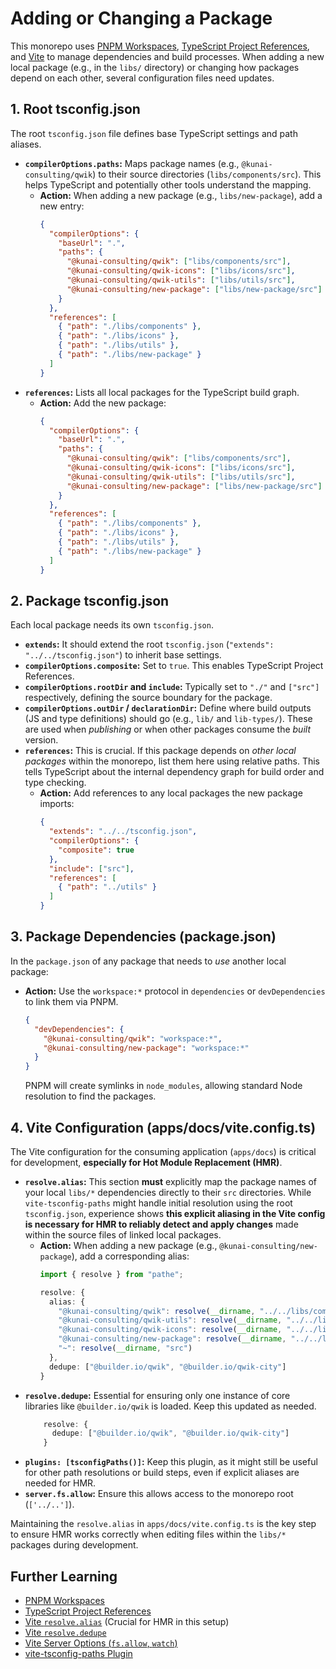 # Adding or Changing a Package

This monorepo uses [PNPM Workspaces](https://pnpm.io/workspaces), [TypeScript Project References](https://www.typescriptlang.org/docs/handbook/project-references.html), and [Vite](https://vitejs.dev/) to manage dependencies and build processes. When adding a new local package (e.g., in the `libs/` directory) or changing how packages depend on each other, several configuration files need updates.

## 1. Root tsconfig.json

The root `tsconfig.json` file defines base TypeScript settings and path aliases.

*   **`compilerOptions.paths`:** Maps package names (e.g., `@kunai-consulting/qwik`) to their source directories (`libs/components/src`). This helps TypeScript and potentially other tools understand the mapping.
    *   **Action:** When adding a new package (e.g., `libs/new-package`), add a new entry:
        ```json:tsconfig.json
        {
          "compilerOptions": {
            "baseUrl": ".",
            "paths": {
              "@kunai-consulting/qwik": ["libs/components/src"],
              "@kunai-consulting/qwik-icons": ["libs/icons/src"],
              "@kunai-consulting/qwik-utils": ["libs/utils/src"],
              "@kunai-consulting/new-package": ["libs/new-package/src"]
            }
          },
          "references": [
            { "path": "./libs/components" },
            { "path": "./libs/icons" },
            { "path": "./libs/utils" },
            { "path": "./libs/new-package" }
          ]
        }
        ```
*   **`references`:** Lists all local packages for the TypeScript build graph.
    *   **Action:** Add the new package:
        ```json:tsconfig.json
        {
          "compilerOptions": {
            "baseUrl": ".",
            "paths": {
              "@kunai-consulting/qwik": ["libs/components/src"],
              "@kunai-consulting/qwik-icons": ["libs/icons/src"],
              "@kunai-consulting/qwik-utils": ["libs/utils/src"],
              "@kunai-consulting/new-package": ["libs/new-package/src"]
            }
          },
          "references": [
            { "path": "./libs/components" },
            { "path": "./libs/icons" },
            { "path": "./libs/utils" },
            { "path": "./libs/new-package" }
          ]
        }
        ```

## 2. Package tsconfig.json

Each local package needs its own `tsconfig.json`.

*   **`extends`:** It should extend the root `tsconfig.json` (`"extends": "../../tsconfig.json"`) to inherit base settings.
*   **`compilerOptions.composite`:** Set to `true`. This enables TypeScript Project References.
*   **`compilerOptions.rootDir` and `include`:** Typically set to `"./"` and `["src"]` respectively, defining the source boundary for the package.
*   **`compilerOptions.outDir` / `declarationDir`:** Define where build outputs (JS and type definitions) should go (e.g., `lib/` and `lib-types/`). These are used when *publishing* or when other packages consume the *built* version.
*   **`references`:** This is crucial. If this package depends on *other local packages* within the monorepo, list them here using relative paths. This tells TypeScript about the internal dependency graph for build order and type checking.
    *   **Action:** Add references to any local packages the new package imports:
        ```json:libs/new-package/tsconfig.json
        {
          "extends": "../../tsconfig.json",
          "compilerOptions": {
            "composite": true
          },
          "include": ["src"],
          "references": [
            { "path": "../utils" }
          ]
        }
        ```

## 3. Package Dependencies (package.json)

In the `package.json` of any package that needs to *use* another local package:

*   **Action:** Use the `workspace:*` protocol in `dependencies` or `devDependencies` to link them via PNPM.
    ```json:apps/docs/package.json
    {
      "devDependencies": {
        "@kunai-consulting/qwik": "workspace:*",
        "@kunai-consulting/new-package": "workspace:*"
      }
    }
    ```
    PNPM will create symlinks in `node_modules`, allowing standard Node resolution to find the packages.

## 4. Vite Configuration (apps/docs/vite.config.ts)

The Vite configuration for the consuming application (`apps/docs`) is critical for development, **especially for Hot Module Replacement (HMR)**.

*   **`resolve.alias`:** This section **must** explicitly map the package names of your local `libs/*` dependencies directly to their `src` directories. While `vite-tsconfig-paths` might handle initial resolution using the root `tsconfig.json`, experience shows **this explicit aliasing in the Vite config is necessary for HMR to reliably detect and apply changes** made within the source files of linked local packages.
    *   **Action:** When adding a new package (e.g., `@kunai-consulting/new-package`), add a corresponding alias:
        ```typescript:apps/docs/vite.config.ts
        import { resolve } from "pathe";
        
        resolve: {
          alias: {
            "@kunai-consulting/qwik": resolve(__dirname, "../../libs/components/src"),
            "@kunai-consulting/qwik-utils": resolve(__dirname, "../../libs/utils/src"),
            "@kunai-consulting/qwik-icons": resolve(__dirname, "../../libs/icons/src"),
            "@kunai-consulting/new-package": resolve(__dirname, "../../libs/new-package/src"),
            "~": resolve(__dirname, "src")
          },
          dedupe: ["@builder.io/qwik", "@builder.io/qwik-city"]
        }
        ```
*   **`resolve.dedupe`:** Essential for ensuring only one instance of core libraries like `@builder.io/qwik` is loaded. Keep this updated as needed.
    ```typescript:apps/docs/vite.config.ts
        resolve: {
          dedupe: ["@builder.io/qwik", "@builder.io/qwik-city"]
        }
    ```
*   **`plugins: [tsconfigPaths()]`:** Keep this plugin, as it might still be useful for other path resolutions or build steps, even if explicit aliases are needed for HMR.
*   **`server.fs.allow`:** Ensure this allows access to the monorepo root (`['../..']`).

Maintaining the `resolve.alias` in `apps/docs/vite.config.ts` is the key step to ensure HMR works correctly when editing files within the `libs/*` packages during development.

## Further Learning

*   [PNPM Workspaces](https://pnpm.io/workspaces)
*   [TypeScript Project References](https://www.typescriptlang.org/docs/handbook/project-references.html)
*   [Vite `resolve.alias`](https://vitejs.dev/config/shared-options.html#resolve-alias) (Crucial for HMR in this setup)
*   [Vite `resolve.dedupe`](https://vitejs.dev/config/shared-options.html#resolve-dedupe)
*   [Vite Server Options (`fs.allow`, `watch`)](https://vitejs.dev/config/server-options.html)
*   [vite-tsconfig-paths Plugin](https://github.com/aleclarson/vite-tsconfig-paths)
